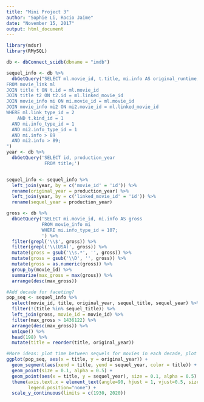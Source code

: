 ---
title: "Mini Project 3"
author: "Sophie Li, Rocio Jaime"
date: "November 15, 2017"
output: html_document
---

```{r}
library(mdsr)
library(RMySQL)
```

```{r}
db <- dbConnect_scidb(dbname = "imdb")

sequel_info <- db %>%
  dbGetQuery("SELECT ml.movie_id, t.title, mi.info AS original_runtime, ml.linked_movie_id, t2.title AS sequel_title, mi2.info AS sequel_runtime
FROM movie_link ml
JOIN title t ON t.id = ml.movie_id
JOIN title t2 ON t2.id = ml.linked_movie_id 
JOIN movie_info mi ON mi.movie_id = ml.movie_id
JOIN movie_info mi2 ON mi2.movie_id = ml.linked_movie_id
WHERE ml.link_type_id = 2
	AND t.kind_id = 1
  AND mi.info_type_id = 1 
  AND mi2.info_type_id = 1
  AND mi.info > 89
  AND mi2.info > 89;
")
year <- db %>%
  dbGetQuery('SELECT id, production_year
              FROM title;')


sequel_info <- sequel_info %>% 
  left_join(year, by = c('movie_id' = 'id')) %>% 
  rename(original_year = production_year) %>% 
  left_join(year, by = c('linked_movie_id' = 'id')) %>% 
  rename(sequel_year = production_year)

gross <- db %>% 
  dbGetQuery('SELECT mi.movie_id, mi.info AS gross
             FROM movie_info mi
             WHERE mi.info_type_id = 107;
             ') %>% 
  filter(grepl('\\$', gross)) %>% 
  filter(grepl('\\(USA)', gross)) %>% 
  mutate(gross = gsub('\\s.*', '', gross)) %>%
  mutate(gross = gsub('\\D', '', gross)) %>%
  mutate(gross = as.numeric(gross)) %>%
  group_by(movie_id) %>% 
  summarize(max_gross = max(gross)) %>% 
  arrange(desc(max_gross))

#Add decade for faceting?
pop_seq <- sequel_info %>%
  select(movie_id, title, original_year, sequel_title, sequel_year) %>% 
  filter(!(title %in% sequel_title)) %>% 
  left_join(gross, movie_id = movie_id) %>% 
  filter(max_gross > 1436122) %>% 
  arrange(desc(max_gross)) %>% 
  unique() %>% 
  head(198) %>%
  mutate(title = reorder(title, original_year))

```

```{r}
#More ideas: plot time between sequels for movies in each decade, plot number of sequels based on decade?
ggplot(pop_seq, aes(x = title, y = original_year)) +
  geom_segment(aes(xend = title, yend = sequel_year, color = title)) +
  geom_point(size = 0.1, alpha = 0.5) +
  geom_point(aes(x = title, y = sequel_year), size = 0.1, alpha = 0.5) +
  theme(axis.text.x = element_text(angle=90, hjust = 1, vjust=0.5, size= 4),
        legend.position="none") +
  scale_y_continuous(limits = c(1930, 2020))
```

